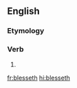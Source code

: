 ==English==

===Etymology===
{{suffix|bless|eth|lang=en}}

===Verb===
{{head|en|verb form}}

# {{en-archaic third-person singular of|bless}}

[[fr:blesseth]]
[[hi:blesseth]]